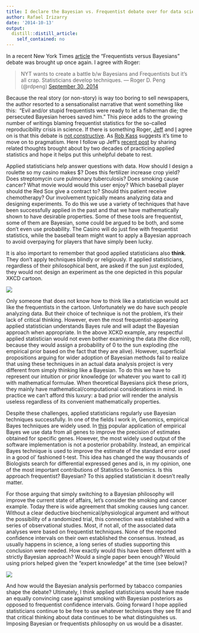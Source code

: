 ```yaml
---
title: I declare the Bayesian vs. Frequentist debate over for data scientists
author: Rafael Irizarry
date: '2014-10-13'
output:
  distill::distill_article:
    self_contained: no
---
```


In a recent New York Times [article](http://www.nytimes.com/2014/09/30/science/the-odds-continually-updated.html?_r=1) the "Frequentists versus Bayesians" debate was brought up once again. I agree with Roger:

> NYT wants to create a battle b/w Bayesians and Frequentists but it's all crap. Statisticians develop techniques. — Roger D. Peng (@rdpeng) <a href="https://twitter.com/rdpeng/status/516739602024267776">September 30, 2014</a>


Because the real story (or non-story) is way too boring to sell newspapers, the author resorted to a sensationalist narrative that went something like this:  "Evil and/or stupid frequentists were ready to let a fisherman die; the persecuted Bayesian heroes saved him." This piece adds to the growing number of writings blaming frequentist statistics for the so-called reproducibility crisis in science. If there is something Roger, [Jeff](http://simplystatistics.org/posts/2013-11-26-statistical-zealots/) and [I](http://simplystatistics.org/posts/2013-08-01-the-roc-curves-of-science/) agree on is that this debate is [not constructive](http://noahpinionblog.blogspot.com/2013/01/bayesian-vs-frequentist-is-there-any.html). As [Rob Kass](http://arxiv.org/pdf/1106.2895v2.pdf) suggests it's time to move on to pragmatism. Here I follow up Jeff's [recent post](http://simplystatistics.org/posts/2014-09-30-you-think-p-values-are-bad-i-say-show-me-the-data/) by sharing related thoughts brought about by two decades of practicing applied statistics and hope it helps put this unhelpful debate to rest. 


Applied statisticians help answer questions with data. How should I design a roulette so my casino makes $? Does this fertilizer increase crop yield? Does streptomycin cure pulmonary tuberculosis? Does smoking cause cancer? What movie would would this user enjoy? Which baseball player should the Red Sox give a contract to? Should this patient receive chemotherapy? Our involvement typically means analyzing data and designing experiments. To do this we use a variety of techniques that have been successfully applied in the past and that we have mathematically shown to have desirable properties. Some of these tools are frequentist, some of them are Bayesian, some could be argued to be both, and some don't even use probability. The Casino will do just fine with frequentist statistics, while the baseball team might want to apply a Bayesian approach to avoid overpaying for players that have simply been lucky.



It is also important to remember that good applied statisticians also **think**. They don't apply techniques blindly or religiously. If applied statisticians, regardless of their philosophical bent, are asked if the sun just exploded, they would not design an experiment as the one depicted in this popular XKCD cartoon.


![](https://web.archive.org/web/20121109234355if_/http://imgs.xkcd.com/comics/frequentists_vs_bayesians.png)



Only someone that does not know how to think like a statistician would act like the frequentists in the cartoon. Unfortunately we do have such people analyzing data. But their choice of technique is not the problem, it's their lack of critical thinking. However, even the most frequentist-appearing applied statistician understands Bayes rule and will adapt the Bayesian approach when appropriate. In the above XCKD example, any respectful applied statistician would not even bother examining the data (the dice roll), because they would assign a probability of 0 to the sun exploding (the empirical prior based on the fact that they are alive). However, superficial propositions arguing for wider adoption of Bayesian methods fail to realize that using these techniques in an actual data analysis project is very different from simply thinking like a Bayesian. To do this we have to represent our intuition or prior knowledge (or whatever you want to call it) with mathematical formulae. When theoretical Bayesians pick these priors, they mainly have mathematical/computational considerations in mind. In practice we can't afford this luxury: a bad prior will render the analysis useless regardless of its convenient mathematically properties.



Despite these challenges, applied statisticians regularly use Bayesian techniques successfully. In one of the fields I work in, Genomics, empirical Bayes techniques are widely used. In [this](http://www.ncbi.nlm.nih.gov/pubmed/16646809) popular application of empirical Bayes we use data from all genes to improve the precision of estimates obtained for specific genes. However, the most widely used output of the software implementation is not a posterior probability. Instead, an empirical Bayes technique is used to improve the estimate of the standard error used in a good ol' fashioned t-test. This idea has changed the way thousands of Biologists search for differential expressed genes and is, in my opinion, one of the most important contributions of Statistics to Genomics. Is this approach frequentist? Bayesian? To this applied statistician it doesn't really matter.



For those arguing that simply switching to a Bayesian philosophy will improve the current state of affairs, let's consider the smoking and cancer example. Today there is wide agreement that smoking causes lung cancer. Without a clear deductive biochemical/physiological argument and without the possibility of a randomized trial, this connection was established with a series of observational studies. Most, if not all, of the associated data analyses were based on frequentist techniques. None of the reported confidence intervals on their own established the consensus. Instead, as usually happens in science, a long series of studies supporting this conclusion were needed. How exactly would this have been different with a strictly Bayesian approach? Would a single paper been enough? Would using priors helped given the "expert knowledge" at the time (see below)?



![](https://web.archive.org/web/20140817183751if_/http://cdn.saveourbones.com/wp-content/uploads/smoking_doctor.jpg)


And how would the Bayesian analysis performed by tabacco companies shape the debate? Ultimately, I think applied statisticians would have made an equally convincing case against smoking with Bayesian posteriors as opposed to frequentist confidence intervals. Going forward I hope applied statisticians continue to be free to use whatever techniques they see fit and that critical thinking about data continues to be what distinguishes us. Imposing Bayesian or frequentists philosophy on us would be a disaster.
